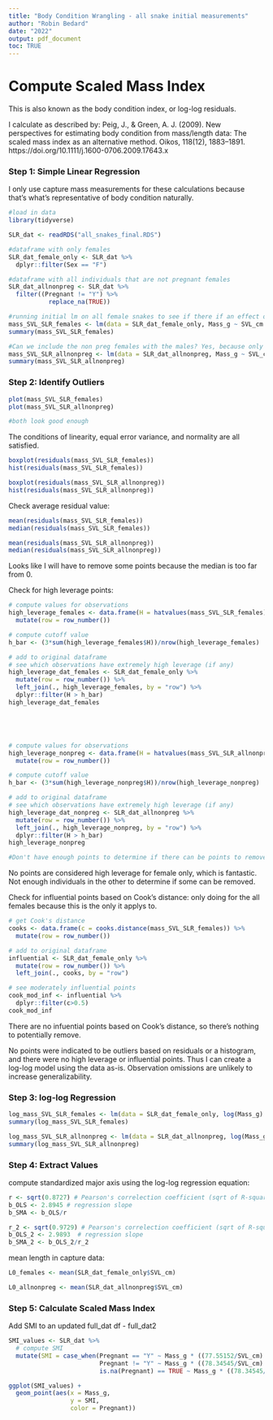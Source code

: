 ```yaml
---
title: "Body Condition Wrangling - all snake initial measurements"
author: "Robin Bedard"
date: "2022"
output: pdf_document
toc: TRUE
---
```



# Compute Scaled Mass Index

This is also known as the body condition index, or log-log residuals.

I calculate as described by: Peig, J., & Green, A. J. (2009). New perspectives for estimating body condition from mass/length data: The scaled mass index as an alternative method. Oikos, 118(12), 1883–1891. https://doi.org/10.1111/j.1600-0706.2009.17643.x

### Step 1: Simple Linear Regression

I only use capture mass measurements for these calculations because that's what's representative of body condition naturally.

```r
#load in data
library(tidyverse)

SLR_dat <- readRDS("all_snakes_final.RDS")

#dataframe with only females
SLR_dat_female_only <- SLR_dat %>%
  dplyr::filter(Sex == "F") 

#dataframe with all individuals that are not pregnant females 
SLR_dat_allnonpreg <- SLR_dat %>% 
  filter((Pregnant != "Y") %>% 
           replace_na(TRUE))

#running initial lm on all female snakes to see if there if an effect of any variables on mass. Since whether or not a snake is pregnant significantly impacts their mass, we have to create separate calculations for the two groups (preg females, non preg)
mass_SVL_SLR_females <- lm(data = SLR_dat_female_only, Mass_g ~ SVL_cm * Pregnant * Life_Stage)
summary(mass_SVL_SLR_females)

#Can we include the non preg females with the males? Yes, because only SVL influenced mass.
mass_SVL_SLR_allnonpreg <- lm(data = SLR_dat_allnonpreg, Mass_g ~ SVL_cm * Sex * Life_Stage)
summary(mass_SVL_SLR_allnonpreg)
```


### Step 2: Identify Outliers



```r
plot(mass_SVL_SLR_females)
plot(mass_SVL_SLR_allnonpreg)

#both look good enough
```

The conditions of linearity, equal error variance, and normality are all satisfied.

```r
boxplot(residuals(mass_SVL_SLR_females))
hist(residuals(mass_SVL_SLR_females)) 

boxplot(residuals(mass_SVL_SLR_allnonpreg))
hist(residuals(mass_SVL_SLR_allnonpreg)) 
```

Check average residual value:

```r
mean(residuals(mass_SVL_SLR_females))
median(residuals(mass_SVL_SLR_females))

mean(residuals(mass_SVL_SLR_allnonpreg))
median(residuals(mass_SVL_SLR_allnonpreg))
```

Looks like I will have to remove some points because the median is too far from 0.

Check for high leverage points:

```r
# compute values for observations 
high_leverage_females <- data.frame(H = hatvalues(mass_SVL_SLR_females)) %>% 
  mutate(row = row_number())

# compute cutoff value 
h_bar <- (3*sum(high_leverage_females$H))/nrow(high_leverage_females)

# add to original dataframe 
# see which observations have extremely high leverage (if any)
high_leverage_dat_females <- SLR_dat_female_only %>%
  mutate(row = row_number()) %>%
  left_join(., high_leverage_females, by = "row") %>%
  dplyr::filter(H > h_bar) 
high_leverage_dat_females





# compute values for observations 
high_leverage_nonpreg <- data.frame(H = hatvalues(mass_SVL_SLR_allnonpreg)) %>% 
  mutate(row = row_number())

# compute cutoff value 
h_bar <- (3*sum(high_leverage_nonpreg$H))/nrow(high_leverage_nonpreg)

# add to original dataframe 
# see which observations have extremely high leverage (if any)
high_leverage_dat_nonpreg <- SLR_dat_allnonpreg %>%
  mutate(row = row_number()) %>%
  left_join(., high_leverage_nonpreg, by = "row") %>%
  dplyr::filter(H > h_bar) 
high_leverage_nonpreg

#Don't have enough points to determine if there can be points to remove 

```

No points are considered high leverage for female only, which is fantastic. Not enough individuals in the other to determine if some can be removed.

Check for influential points based on Cook's distance: only doing for the all females because this is the only it applys to. 

```r
# get Cook's distance 
cooks <- data.frame(c = cooks.distance(mass_SVL_SLR_females)) %>% 
  mutate(row = row_number())

# add to original dataframe 
influential <- SLR_dat_female_only %>%
  mutate(row = row_number()) %>% 
  left_join(., cooks, by = "row")

# see moderately influential points 
cook_mod_inf <- influential %>% 
  dplyr::filter(c>0.5) 
cook_mod_inf
```

There are no infuential points based on Cook's distance, so there's nothing to potentially remove.

No points were indicated to be outliers based on residuals or a histogram, and there were no high leverage or influential points. Thus I can create a log-log model using the data as-is. Observation omissions are unlikely to increase generalizability.


 
### Step 3: log-log Regression

```r
log_mass_SVL_SLR_females <- lm(data = SLR_dat_female_only, log(Mass_g) ~ log(SVL_cm))
summary(log_mass_SVL_SLR_females)

log_mass_SVL_SLR_allnonpreg <- lm(data = SLR_dat_allnonpreg, log(Mass_g) ~ log(SVL_cm))
summary(log_mass_SVL_SLR_allnonpreg)
```


### Step 4: Extract Values

compute standardized major axis using the log-log regression equation:

```r
r <- sqrt(0.8727) # Pearson's correlection coefficient (sqrt of R-squared)
b_OLS <- 2.8945 # regression slope
b_SMA <- b_OLS/r

r_2 <- sqrt(0.9729) # Pearson's correlection coefficient (sqrt of R-squared)
b_OLS_2 <- 2.9893  # regression slope
b_SMA_2 <- b_OLS_2/r_2

```

mean length in capture data:

```r
L0_females <- mean(SLR_dat_female_only$SVL_cm)

L0_allnonpreg <- mean(SLR_dat_allnonpreg$SVL_cm)
```


### Step 5: Calculate Scaled Mass Index

Add SMI to an updated full_dat df - full_dat2

```r
SMI_values <- SLR_dat %>%
  # compute SMI
  mutate(SMI = case_when(Pregnant == "Y" ~ Mass_g * ((77.55152/SVL_cm) ^ 3.098426), 
                         Pregnant != "Y" ~ Mass_g * ((78.34545/SVL_cm) ^ 3.030647),
                         is.na(Pregnant) == TRUE ~ Mass_g * ((78.34545/SVL_cm) ^ 3.030647)))

ggplot(SMI_values) + 
  geom_point(aes(x = Mass_g,
                 y = SMI,
                 color = Pregnant))
```














